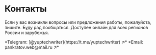 
<br />

# Контакты

Если у вас возникли вопросы или предложения работы, пожалуйста, пишите. Буду рад пообщаться. Доступен онлайн для всех регионов России и зарубежья.

<Callout type="info">
	*Telegram: [@yuptechwriter](https://t.me/yuptechwriter) ↗*  
	*Email: pankratov.web@mail.ru ↗*
</Callout>